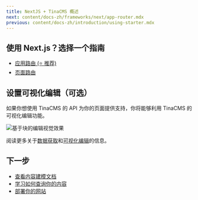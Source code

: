 ```yaml
---
title: NextJS + TinaCMS 概述
next: content/docs-zh/frameworks/next/app-router.mdx
previous: content/docs-zh/introduction/using-starter.mdx
---
```


## 使用 Next.js？选择一个指南

- [应用路由 (⭐ 推荐)](/docs/frameworks/next/app-router/)
- [页面路由](/docs/frameworks/next/pages-router)

## 设置可视化编辑（可选）

如果你想使用 TinaCMS 的 API 为你的页面提供支持，你将能够利用 TinaCMS 的可视化编辑功能。

![基于块的编辑视觉效果](/gif/blocks.webp)

阅读更多关于[数据获取](/docs/features/data-fetching/)和[可视化编辑](/docs/contextual-editing/overview/)的信息。

## 下一步

- [查看内容建模文档](/docs/schema/)
- [学习如何查询你的内容](/docs/features/data-fetching/)
- [部署你的网站](/docs/tina-cloud)